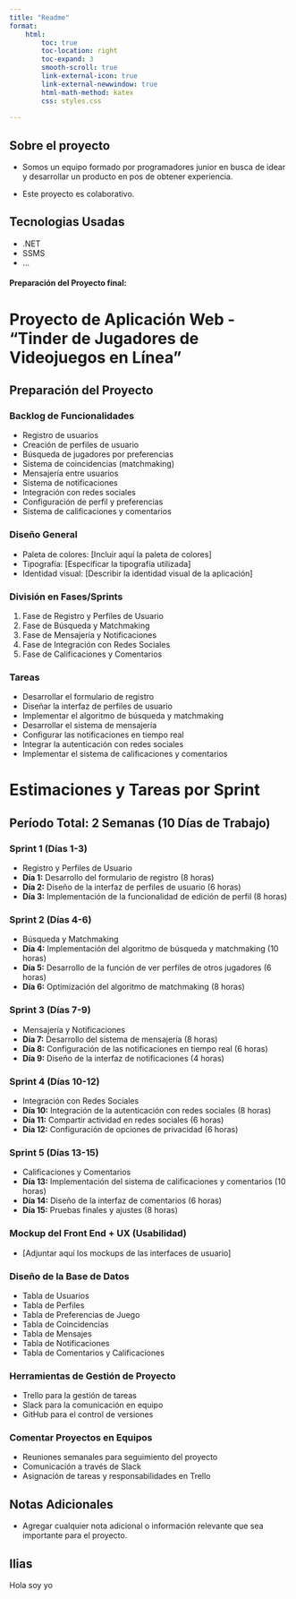 ```yaml
---
title: "Readme"
format:
    html:
        toc: true
        toc-location: right
        toc-expand: 3
        smooth-scroll: true
        link-external-icon: true
        link-external-newwindow: true
        html-math-method: katex
        css: styles.css
     
---
```


## Sobre el proyecto

- Somos un equipo formado por programadores junior en busca de idear y desarrollar un producto en pos de obtener experiencia.

- Este proyecto es colaborativo.

## Tecnologias Usadas

- .NET
- SSMS
- ...

#### Preparación del Proyecto final:

# Proyecto de Aplicación Web - "Tinder de Jugadores de Videojuegos en Línea"

## Preparación del Proyecto

### Backlog de Funcionalidades
- Registro de usuarios
- Creación de perfiles de usuario
- Búsqueda de jugadores por preferencias
- Sistema de coincidencias (matchmaking)
- Mensajería entre usuarios
- Sistema de notificaciones
- Integración con redes sociales
- Configuración de perfil y preferencias
- Sistema de calificaciones y comentarios

### Diseño General
- Paleta de colores: [Incluir aquí la paleta de colores]
- Tipografía: [Especificar la tipografía utilizada]
- Identidad visual: [Describir la identidad visual de la aplicación]

### División en Fases/Sprints
1. Fase de Registro y Perfiles de Usuario
2. Fase de Búsqueda y Matchmaking
3. Fase de Mensajería y Notificaciones
4. Fase de Integración con Redes Sociales
5. Fase de Calificaciones y Comentarios

### Tareas
- Desarrollar el formulario de registro
- Diseñar la interfaz de perfiles de usuario
- Implementar el algoritmo de búsqueda y matchmaking
- Desarrollar el sistema de mensajería
- Configurar las notificaciones en tiempo real
- Integrar la autenticación con redes sociales
- Implementar el sistema de calificaciones y comentarios

# Estimaciones y Tareas por Sprint

## Período Total: 2 Semanas (10 Días de Trabajo)

### Sprint 1 (Días 1-3) 
- Registro y Perfiles de Usuario
- **Día 1:** Desarrollo del formulario de registro (8 horas)
- **Día 2:** Diseño de la interfaz de perfiles de usuario (6 horas)
- **Día 3:** Implementación de la funcionalidad de edición de perfil (8 horas)

### Sprint 2 (Días 4-6) 
- Búsqueda y Matchmaking
- **Día 4:** Implementación del algoritmo de búsqueda y matchmaking (10 horas)
- **Día 5:** Desarrollo de la función de ver perfiles de otros jugadores (6 horas)
- **Día 6:** Optimización del algoritmo de matchmaking (8 horas)

### Sprint 3 (Días 7-9) 
- Mensajería y Notificaciones
- **Día 7:** Desarrollo del sistema de mensajería (8 horas)
- **Día 8:** Configuración de las notificaciones en tiempo real (6 horas)
- **Día 9:** Diseño de la interfaz de notificaciones (4 horas)

### Sprint 4 (Días 10-12) 
- Integración con Redes Sociales
- **Día 10:** Integración de la autenticación con redes sociales (8 horas)
- **Día 11:** Compartir actividad en redes sociales (6 horas)
- **Día 12:** Configuración de opciones de privacidad (6 horas)

### Sprint 5 (Días 13-15) 
- Calificaciones y Comentarios
- **Día 13:** Implementación del sistema de calificaciones y comentarios (10 horas)
- **Día 14:** Diseño de la interfaz de comentarios (6 horas)
- **Día 15:** Pruebas finales y ajustes (8 horas)


### Mockup del Front End + UX (Usabilidad)
- [Adjuntar aquí los mockups de las interfaces de usuario]

### Diseño de la Base de Datos
- Tabla de Usuarios
- Tabla de Perfiles
- Tabla de Preferencias de Juego
- Tabla de Coincidencias
- Tabla de Mensajes
- Tabla de Notificaciones
- Tabla de Comentarios y Calificaciones

### Herramientas de Gestión de Proyecto
- Trello para la gestión de tareas
- Slack para la comunicación en equipo
- GitHub para el control de versiones

### Comentar Proyectos en Equipos
- Reuniones semanales para seguimiento del proyecto
- Comunicación a través de Slack
- Asignación de tareas y responsabilidades en Trello

## Notas Adicionales
- Agregar cualquier nota adicional o información relevante que sea importante para el proyecto.


## Ilias
Hola soy yo


